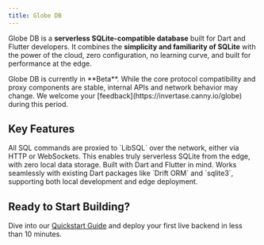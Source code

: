 ```yaml
---
title: Globe DB
---
```


Globe DB is a **serverless SQLite-compatible database** built for Dart and Flutter developers. It combines the **simplicity and familiarity of SQLite** with the power of the cloud, zero configuration, no learning curve, and built for performance at the edge.

<Warning>
  Globe DB is currently in **Beta**. While the core protocol compatibility and
  proxy components are stable, internal APIs and network behavior may change. We
  welcome your [feedback](https://invertase.canny.io/globe) during this period.
</Warning>

## Key Features

<CardGroup>
  <Card title="Edge-Ready, Serverless" icon="bolt">
    All SQL commands are proxied to `LibSQL` over the network, either via HTTP
    or WebSockets. This enables truly serverless SQLite from the edge, with zero
    local data storage.
  </Card>
  <Card title="Dart-First Experience" icon="code">
    Built with Dart and Flutter in mind. Works seamlessly with existing Dart
    packages like `Drift ORM` and `sqlite3`, supporting both local development
    and edge deployment.
  </Card>
</CardGroup>

## Ready to Start Building?

Dive into our [Quickstart Guide](/products/database/quickstart) and deploy your first live backend in less than 10 minutes.

